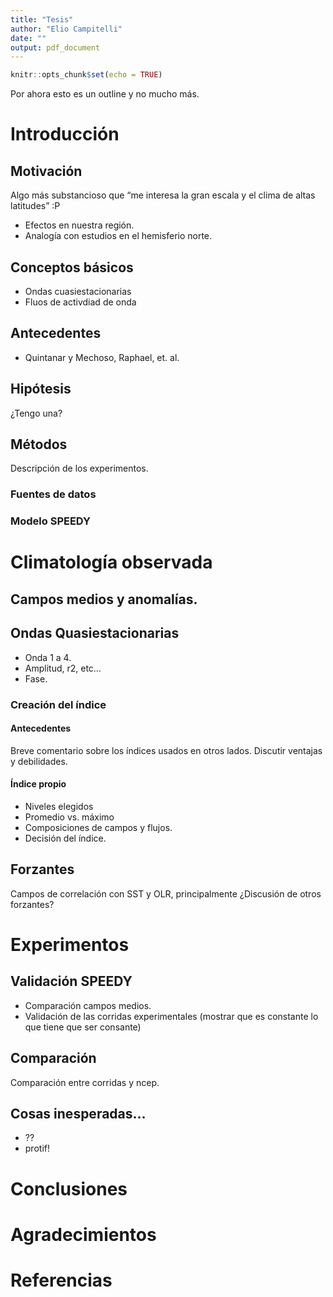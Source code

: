 ```yaml
---
title: "Tesis"
author: "Elio Campitelli"
date: ""
output: pdf_document
---
```


```r
knitr::opts_chunk$set(echo = TRUE)
```

Por ahora esto es un outline y no mucho más. 


# Introducción

## Motivación

Algo más substancioso que "me interesa la gran escala y el clima de altas latitudes" :P 

* Efectos en nuestra región. 
* Analogía con estudios en el hemisferio norte. 

## Conceptos básicos

* Ondas cuasiestacionarias
* Fluos de activdiad de onda
 
## Antecedentes

* Quintanar y Mechoso, Raphael, et. al. 

## Hipótesis

¿Tengo una?

## Métodos

Descripción de los experimentos. 

### Fuentes de datos

### Modelo SPEEDY

# Climatología observada

## Campos medios y anomalías. 

## Ondas Quasiestacionarias

* Onda 1 a 4. 
* Amplitud, r2, etc...
* Fase. 

### Creación del índice

#### Antecedentes

Breve comentario sobre los índices usados en otros lados. Discutir ventajas y debilidades.

#### Índice propio

* Niveles elegidos
* Promedio vs. máximo
* Composiciones de campos y flujos.
* Decisión del índice. 

## Forzantes

Campos de correlación con SST y OLR, principalmente
¿Discusión de otros forzantes?

# Experimentos

## Validación SPEEDY

* Comparación campos medios. 
* Validación de las corridas experimentales (mostrar que es constante lo que tiene que ser consante)

## Comparación 

Comparación entre corridas y ncep.

## Cosas inesperadas...

* ?? 
* protif!

# Conclusiones

# Agradecimientos

# Referencias


